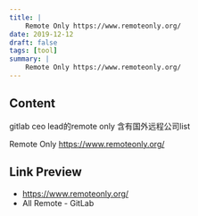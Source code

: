 ```yaml
---
title: |
    Remote Only https://www.remoteonly.org/
date: 2019-12-12
draft: false
tags: [tool]
summary: |
    Remote Only https://www.remoteonly.org/
---
```


## Content

gitlab ceo lead的remote only 含有国外远程公司list

Remote Only https://www.remoteonly.org/

## Link Preview

- https://www.remoteonly.org/
- All Remote - GitLab
